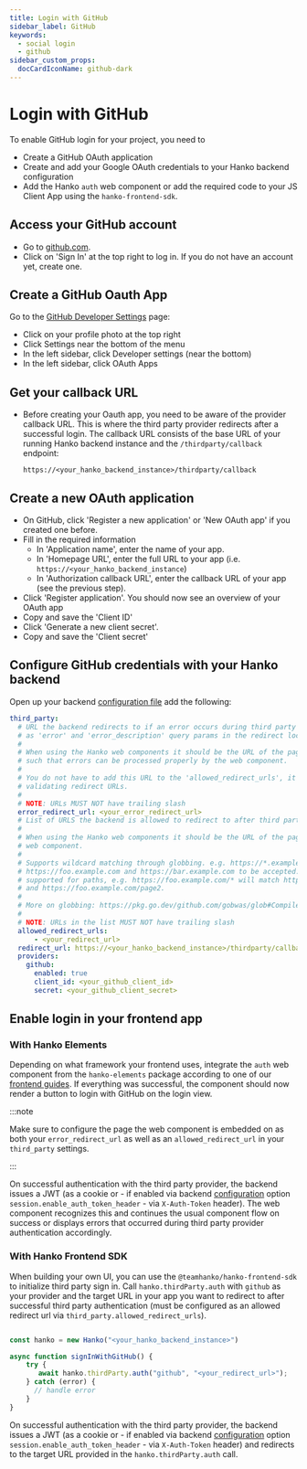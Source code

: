 ```yaml
---
title: Login with GitHub
sidebar_label: GitHub
keywords:
  - social login
  - github
sidebar_custom_props:
  docCardIconName: github-dark
---
```


# Login with GitHub

To enable GitHub login for your project, you need to
- Create a GitHub OAuth application
- Create and add your Google OAuth credentials to your Hanko backend configuration
- Add the Hanko `auth` web component or add the required code to your JS Client App using the `hanko-frontend-sdk`.

## Access your GitHub account

- Go to [github.com](https://github.com).
- Click on 'Sign In' at the top right to log in. If you do not have an account yet, create one.

## Create a GitHub Oauth App

Go to the [GitHub Developer Settings](https://github.com/settings/developers) page:

- Click on your profile photo at the top right
- Click Settings near the bottom of the menu
- In the left sidebar, click Developer settings (near the bottom)
- In the left sidebar, click OAuth Apps

## Get your callback URL

- Before creating your Oauth app, you need to be aware of the provider callback URL. This is where the third party
provider redirects after a successful login. The callback URL consists of the base URL of your running
Hanko backend instance and the `/thirdparty/callback` endpoint:

  ```https://<your_hanko_backend_instance>/thirdparty/callback```


## Create a new OAuth application

- On GitHub, click 'Register a new application' or 'New OAuth app' if you created one before.
- Fill in the required information
  - In 'Application name', enter the name of your app.
  - In 'Homepage URL', enter the full URL to your app (i.e. `https://<your_hanko_backend_instance`)
  - In 'Authorization callback URL', enter the callback URL of your app (see the previous step).
- Click 'Register application'. You should now see an overview of your OAuth app
- Copy and save the 'Client ID'
- Click 'Generate a new client secret'.
- Copy and save the 'Client secret'


## Configure GitHub credentials with your Hanko backend

Open up your backend [configuration file](https://github.com/teamhanko/hanko/blob/main/backend/config/config.yaml) add
the following:

```yaml
third_party:
  # URL the backend redirects to if an error occurs during third party sign-in. Errors are provided
  # as 'error' and 'error_description' query params in the redirect location URL.
  #
  # When using the Hanko web components it should be the URL of the page that embeds the web component
  # such that errors can be processed properly by the web component.
  #
  # You do not have to add this URL to the 'allowed_redirect_urls', it is automatically included when
  # validating redirect URLs.
  #
  # NOTE: URLs MUST NOT have trailing slash
  error_redirect_url: <your_error_redirect_url>
  # List of URLS the backend is allowed to redirect to after third party sign-in was successful.
  #
  # When using the Hanko web components it should be the URL of the page that embeds the
  # web component.
  #
  # Supports wildcard matching through globbing. e.g. https://*.example.com will allow
  # https://foo.example.com and https://bar.example.com to be accepted. Globbing is also
  # supported for paths, e.g. https://foo.example.com/* will match https://foo.example.com/page1
  # and https://foo.example.com/page2.
  #
  # More on globbing: https://pkg.go.dev/github.com/gobwas/glob#Compile
  #
  # NOTE: URLs in the list MUST NOT have trailing slash
  allowed_redirect_urls:
      - <your_redirect_url>
  redirect_url: https://<your_hanko_backend_instance>/thirdparty/callback
  providers:
    github:
      enabled: true
      client_id: <your_github_client_id>
      secret: <your_github_client_secret>
```

## Enable login in your frontend app

### With Hanko Elements

Depending on what framework your frontend uses, integrate the `auth` web component from the `hanko-elements` package
according to one of our [frontend guides](/guides/frontend). If everything was successful, the component should now
render a button to login with GitHub on the login view.

:::note

Make sure to configure the page the web component is embedded on as both your `error_redirect_url` as well
as an `allowed_redirect_url` in your `third_party` settings.

:::

On successful authentication with the third party provider, the backend issues a JWT (as a cookie or - if enabled
via backend [configuration](https://github.com/teamhanko/hanko/blob/main/backend/docs/Config.md) option
`session.enable_auth_token_header` - via `X-Auth-Token` header). The web component recognizes this and continues the
usual component flow on success or displays errors that occurred during third party
provider authentication accordingly.

### With Hanko Frontend SDK

When building your own UI, you can use the `@teamhanko/hanko-frontend-sdk` to initialize third party sign in.
Call `hanko.thirdParty.auth` with `github` as your provider and the target URL in your app you want to redirect to
after successful third party authentication (must be configured as an allowed redirect url via
`third_party.allowed_redirect_urls`).

```js showLineNumbers

const hanko = new Hanko("<your_hanko_backend_instance>")

async function signInWithGitHub() {
    try {
       await hanko.thirdParty.auth("github", "<your_redirect_url>");
    } catch (error) {
      // handle error
    }
}
```

On successful authentication with the third party provider, the backend issues a JWT (as a cookie or - if enabled
via backend [configuration](https://github.com/teamhanko/hanko/blob/main/backend/docs/Config.md) option
`session.enable_auth_token_header` - via `X-Auth-Token` header) and redirects to the
target URL provided in the `hanko.thirdParty.auth` call.




